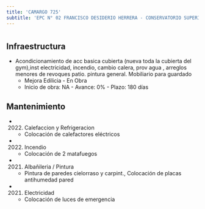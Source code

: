 ```yaml
---
title: 'CAMARGO 725'
subtitle: 'EPC N° 02 FRANCISCO DESIDERIO HERRERA - CONSERVATORIO SUPERIOR DE MÚSICA MANUEL DE FALLA - ANEXO 4 - JIN A (EPCJS 02/07°)'
---
```


#
## Infraestructura

* Acondicionamiento  de acc basica cubierta (nueva toda la cubierta del gym),inst electricidad,  incendio, cambio calera, prov agua , arreglos menores de revoques patio. pintura general.  Mobiliario para guardado 
    + Mejora Edilicia - En Obra 
    + Inicio de obra: NA - Avance: 0% - Plazo: 180 días 






## Mantenimiento

*  (2022) Calefaccion y Refrigeracion 
    + Colocación de calefactores eléctricos

*  (2022) Incendio 
    + Colocación de 2 matafuegos

*  (2021) Albañileria / Pintura 
    + Pintura de paredes cielorraso y carpint., Colocación de placas antihumedad pared

*  (2021) Electricidad 
    + Colocación de luces de emergencia



